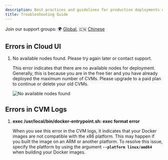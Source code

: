 ```yaml
---
description: Best practices and guidelines for production deployments on Phala Cloud.
title: Troubleshooting Guide
---
```



Join our support groups: 🌍 [Global](https://t.me/+nbhjx1ADG9EyYmI9), 🇨🇳 [Chinese](https://t.me/+4PcAE9qTZ1kzM2M9)

## Errors in Cloud UI

1.  No available nodes found. Please try again later or contact support.

    This error indicates that there are no available nodes for deployment. Generally, this is because you are in the free tier and you have already deployed the maximum number of CVMs. Please upgrade to a paid plan to continue or delete your old CVMs.

    <Frame caption="No available nodes found error">
        <img src="/images/error-no-available-nodes.png" alt="No available nodes found" />
    </Frame>

## Errors in CVM Logs

1.  **exec /usr/local/bin/docker-entrypoint.sh: exec format error**

    When you see this error in the CVM logs, it indicates that your Docker images are not compatible with the x86 platform. This may happen if you built the image on an ARM or another platform. To resolve this issue, specify the platform by using the argument **`--platform linux/amd64`** when building your Docker images.
